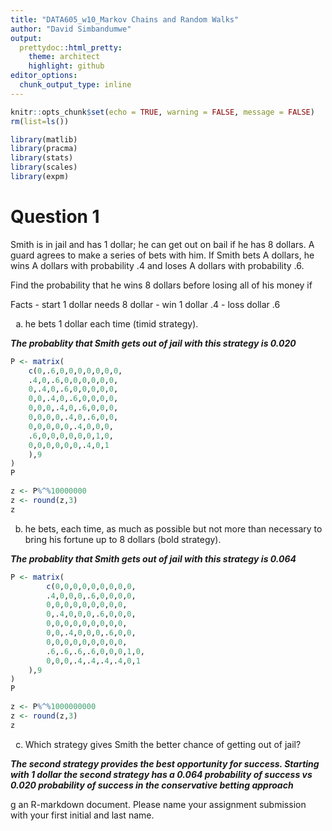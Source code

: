 ```yaml
---
title: "DATA605_w10_Markov Chains and Random Walks"
author: "David Simbandumwe"
output:
  prettydoc::html_pretty:
    theme: architect
    highlight: github
editor_options: 
  chunk_output_type: inline
---
```


```r

knitr::opts_chunk$set(echo = TRUE, warning = FALSE, message = FALSE)
rm(list=ls())

```


```r

library(matlib) 
library(pracma)
library(stats)
library(scales)
library(expm)

```



# Question 1 
Smith is in jail and has 1 dollar; he can get out on bail if he has 8 dollars.
A guard agrees to make a series of bets with him. If Smith bets A dollars, he wins A dollars with probability .4 and loses A dollars with probability .6.

Find the probability that he wins 8 dollars before losing all of his money if

Facts
- start 1 dollar needs 8 dollar
- win 1 dollar .4
- loss dollar .6



(a) he bets 1 dollar each time (timid strategy).

<b><i>The probablity that Smith gets out of jail with this strategy is 0.020</b></i>


```r

P <- matrix(
	c(0,.6,0,0,0,0,0,0,0,
	.4,0,.6,0,0,0,0,0,0,
	0,.4,0,.6,0,0,0,0,0,
	0,0,.4,0,.6,0,0,0,0,
	0,0,0,.4,0,.6,0,0,0,
	0,0,0,0,.4,0,.6,0,0,
	0,0,0,0,0,.4,0,0,0,
	.6,0,0,0,0,0,0,1,0,
	0,0,0,0,0,0,.4,0,1
	),9
)
P

z <- P%^%10000000
z <- round(z,3)
z
```




(b) he bets, each time, as much as possible but not more than necessary to bring his fortune up to 8 dollars (bold strategy).

<b><i>The probablity that Smith gets out of jail with this strategy is 0.064</b></i>


```r

P <- matrix(
		c(0,0,0,0,0,0,0,0,0,
		.4,0,0,0,.6,0,0,0,0,
		0,0,0,0,0,0,0,0,0,
		0,.4,0,0,0,.6,0,0,0,
		0,0,0,0,0,0,0,0,0,
		0,0,.4,0,0,0,.6,0,0,
		0,0,0,0,0,0,0,0,0,
		.6,.6,.6,.6,0,0,0,1,0,
		0,0,0,.4,.4,.4,.4,0,1
	),9
)
P

z <- P%^%1000000000
z <- round(z,3)
z
```


(c) Which strategy gives Smith the better chance of getting out of jail?

<b><i>The second strategy provides the best opportunity for success. Starting with 1 dollar the second strategy has a 0.064 probability of success vs 0.020 probability of success in the conservative betting approach</b></i>




g an R-markdown document. Please name your assignment submission with your first initial and last name.</i></b>

